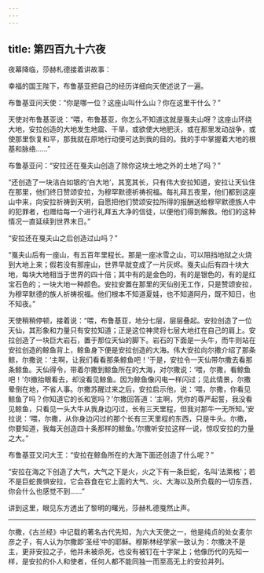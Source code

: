 ```yaml
---
---
---
```

title: 第四百九十六夜
---






夜幕降临，莎赫札德接着讲故事：





幸福的国王陛下，布鲁基亚把自己的经历详细向天使述说了一遍。

布鲁基亚问天使：“你是哪一位？这座山叫什么山？你在这里干什么？”

天使对布鲁基亚说：“喂，布鲁基亚，你怎么不知道这就是戛夫山呀？这座山环绕大地，安拉创造的大地发生地震、干旱，或欲使大地肥沃，或在那里发动战争，或使那里恢复和平，那我就在原地行动便可达到我的目的。我的手中掌握着大地的根基和脉络……”

布鲁基亚问：“安拉还在戛夫山创造了除你这块土地之外的土地了吗？”

“还创造了一块洁白如银的‘白大地’，其宽其长，只有伟大安拉知道，安拉让天仙住在那里，他们终日赞颂安拉，为穆罕默德祈祷祝福。每礼拜五夜里，他们都到这座山中来，向安拉祈祷到天明，自愿把他们赞颂安拉所得的报酬送给穆罕默德族人中的犯罪者，也赠给每一个进行礼拜五大净的信徒，以便他们得到解救。他们的这种情况一直延续到世界末日。”

“安拉还在戛夫山之后创造过山吗？”

“戛夫山后有一座山，有五百年里程长。那是一座冰雪之山，可以阻挡地狱之火烧到大地上来；假若没有那座山，世界早就变成了一片灰烬。戛夫山后有四十块大地，每块大地相当于世界的四十倍；其中有的是金色的，有的是银色的，有的是红宝石色的；一块大地一种颜色。安拉安置在那里的天仙别无工作，只是赞颂安拉，为穆罕默德的族人祈祷祝福。他们根本不知道夏娃，也不知道阿丹，既不知日，也不知夜。”

天使稍稍停顿，接着说：“喂，布鲁基亚，地分七层，层层叠起。安拉创造了一位天仙，其形象和力量只有安拉知道；正是这位神灵将七层大地扛在自己的肩上。安拉创造了一块巨大岩石，置于那位天仙的脚下。岩石的下面是一头牛，而牛则站在安拉创造的鲸鱼背上，鲸鱼身下便是安拉创造的大海。伟大安拉向尔撒介绍了那条鲸，尔撒说：‘主啊，让我们看看那条鲸鱼吧！’于是，安拉令一天仙带尔撒去看那条鲸鱼。天仙得令，带着尔撒到鲸鱼所在的大海，对尔撒说：‘喂，尔撒，看鲸鱼吧！’尔撤抬眼看去，却没看见鲸鱼。因为鲸鱼像闪电一样闪过；见此情景，尔撒晕倒在地，不省人事。尔撒苏醒过来之后，安拉启示他，说：‘喂，尔撒，你看见鲸鱼了吗？你知道它的长和宽吗？’尔撒回答道：‘主啊，凭你的尊严起誓，我没看见鲸鱼，只看见一头大牛从我身边闪过，长有三天里程，但我对那牛一无所知。’安拉说：‘喂，尔撒，从你身边闪过的那个长有三天里程的东西，只是牛头。尔撒，你要知道，我每天创造四十条那样的鲸鱼。’尔撒听安拉这样一说，惊叹安拉的力量之大。”

布鲁基亚又问大王：“安拉在鲸鱼所在的大海下面还创造了什么呢？”

“安拉在海之下创造了大气，大气之下是火，火之下有一条巨蛇，名叫‘法莱格’；若不是巨蛇畏惧安拉，它会吞食在它上面的大气、火、大海以及所负载的一切东西，你会什么也感觉不到……”





讲到这里，眼见东方透出了黎明的曙光，莎赫札德戛然止声。



***





尔撒，《古兰经》中记载的著名古代先知，为六大天使之一，他是纯贞的处女麦尔彦之子，有人认为尔撒即‘圣经’中的耶稣。穆斯林经学家一致认为：尔撒决不是主，更非安拉之子，他并未被杀死，也没有被钉在十字架上；他像历代的先知一样，是安拉的仆人和使者，任何人都不能同独一而至高无上的安拉并列。​​​